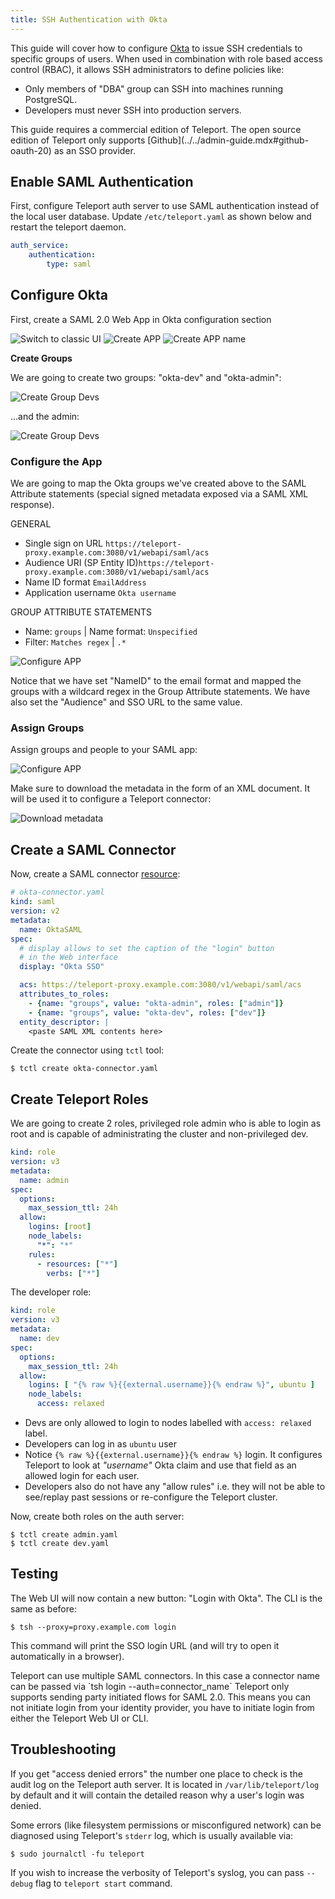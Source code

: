 ```yaml
---
title: SSH Authentication with Okta
---
```


This guide will cover how to configure [Okta](https://www.okta.com/) to issue
SSH credentials to specific groups of users. When used in combination with role
based access control (RBAC), it allows SSH administrators to define policies
like:

* Only members of "DBA" group can SSH into machines running PostgreSQL.
* Developers must never SSH into production servers.

<Admonition type="warning" title="Version Warning">
This guide requires a commercial edition of Teleport. The open source
edition of Teleport only supports [Github](../../admin-guide.mdx#github-oauth-20) as
an SSO provider.
</Admonition>

## Enable SAML Authentication

First, configure Teleport auth server to use SAML authentication instead of the local
user database. Update `/etc/teleport.yaml` as shown below and restart the
teleport daemon.

```yaml
auth_service:
    authentication:
        type: saml
```

## Configure Okta
First, create a SAML 2.0 Web App in Okta configuration section

![Switch to classic UI](../../../img/okta-saml-0.png)
![Create APP](../../../img/okta-saml-1.png)
![Create APP name](../../../img/okta-saml-2.png)

**Create Groups**

We are going to create two groups: "okta-dev" and "okta-admin":

![Create Group Devs](../../../img/okta-saml-2.1.png)

...and the admin:

![Create Group Devs](../../../img/okta-saml-2.2.png)

### Configure the App

We are going to map the Okta groups we've created above to the SAML Attribute
statements (special signed metadata exposed via a SAML XML response).

GENERAL

- Single sign on URL `https://teleport-proxy.example.com:3080/v1/webapi/saml/acs`
- Audience URI (SP Entity ID)`https://teleport-proxy.example.com:3080/v1/webapi/saml/acs`
- Name ID format `EmailAddress`
- Application username `Okta username`

GROUP ATTRIBUTE STATEMENTS

- Name: `groups` | Name format: `Unspecified`
-  Filter: `Matches regex` |  `.*`

![Configure APP](../../../img/okta-saml-3.png)

<Admonition type="tip" title="Important">
Notice that we have set "NameID" to the email format and mapped the groups with
a wildcard regex in the Group Attribute statements. We have also set the "Audience"
and SSO URL to the same value.
</Admonition>

### Assign Groups

Assign groups and people to your SAML app:

![Configure APP](../../../img/okta-saml-3.1.png)

Make sure to download the metadata in the form of an XML document. It will be used it to
configure a Teleport connector:

![Download metadata](../../../img/okta-saml-4.png)


## Create a SAML Connector

Now, create a SAML connector [resource](../../admin-guide.mdx#resources):

```yaml
# okta-connector.yaml
kind: saml
version: v2
metadata:
  name: OktaSAML
spec:
  # display allows to set the caption of the "login" button
  # in the Web interface
  display: "Okta SSO"

  acs: https://teleport-proxy.example.com:3080/v1/webapi/saml/acs
  attributes_to_roles:
    - {name: "groups", value: "okta-admin", roles: ["admin"]}
    - {name: "groups", value: "okta-dev", roles: ["dev"]}
  entity_descriptor: |
    <paste SAML XML contents here>
```


Create the connector using `tctl` tool:

```bsh
$ tctl create okta-connector.yaml
```

## Create Teleport Roles

We are going to create 2 roles, privileged role admin who is able to login as
root and is capable of administrating the cluster and non-privileged dev.

```yaml
kind: role
version: v3
metadata:
  name: admin
spec:
  options:
    max_session_ttl: 24h
  allow:
    logins: [root]
    node_labels:
      "*": "*"
    rules:
      - resources: ["*"]
        verbs: ["*"]
```

The developer role:

```yaml
kind: role
version: v3
metadata:
  name: dev
spec:
  options:
    max_session_ttl: 24h
  allow:
    logins: [ "{% raw %}{{external.username}}{% endraw %}", ubuntu ]
    node_labels:
      access: relaxed
```

* Devs are only allowed to login to nodes labelled with `access: relaxed` label.
* Developers can log in as `ubuntu` user
* Notice `{% raw %}{{external.username}}{% endraw %}` login. It configures Teleport to look at
  _"username"_ Okta claim and use that field as an allowed login for each user.
* Developers also do not have any "allow rules" i.e. they will not be able to
  see/replay past sessions or re-configure the Teleport cluster.

Now, create both roles on the auth server:

```bsh
$ tctl create admin.yaml
$ tctl create dev.yaml
```

## Testing

The Web UI will now contain a new button: "Login with Okta". The CLI is
the same as before:

```bsh
$ tsh --proxy=proxy.example.com login
```

This command will print the SSO login URL (and will try to open it
automatically in a browser).

<Admonition type="tip" title="Tip">
Teleport can use multiple SAML connectors. In this case a connector name
can be passed via `tsh login --auth=connector_name`
</Admonition>

<Admonition type="note" title="IMPORTANT">
Teleport only supports sending party initiated flows for SAML 2.0. This
means you can not initiate login from your identity provider, you have to
initiate login from either the Teleport Web UI or CLI.
</Admonition>

## Troubleshooting

If you get "access denied errors" the number one place to check is the audit
log on the Teleport auth server. It is located in `/var/lib/teleport/log` by
default and it will contain the detailed reason why a user's login was denied.

Some errors (like filesystem permissions or misconfigured network) can be
diagnosed using Teleport's `stderr` log, which is usually available via:

```bsh
$ sudo journalctl -fu teleport
```

If you wish to increase the verbosity of Teleport's syslog, you can pass
`--debug` flag to `teleport start` command.

